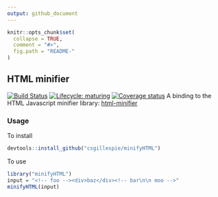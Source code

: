 ```yaml
---
output: github_document
---
```


<!-- README.md is generated from README.Rmd. Please edit that file -->

```r
knitr::opts_chunk$set(
  collapse = TRUE,
  comment = "#>",
  fig.path = "README-"
)
```

## HTML minifier
[![Build Status](https://travis-ci.org/csgillespie/minifyHTML.svg?branch=master)](https://travis-ci.org/csgillespie/minifyHTML)<!-- [![CRAN](http://www.r-pkg.org/badges/version/prettyB)](https://cran.r-project.org/package=prettyB) -->
[![Lifecycle: maturing](https://img.shields.io/badge/lifecycle-maturing-blue.svg)](https://www.tidyverse.org/lifecycle/#maturing)
[![Coverage status](https://codecov.io/gh/csgillespie/minifyHTML/branch/master/graph/badge.svg)](https://codecov.io/github/csgillespie/minifyHTML?branch=master)
<!-- [![Downloads](http://cranlogs.r-pkg.org/badges/prettyB?color=brightgreen)](https://cran.r-project.org/package=prettyB) -->
A binding to the HTML Javascript minifier library: [html-minifier](https://github.com/kangax/html-minifier)

### Usage

To install

```r
devtools::install_github("csgillespie/minifyHTML")
```

To use
```r
library("minifyHTML")
input = "<!-- foo --><div>baz</div><!-- bar\n\n moo -->"
minifyHTML(input)
```
